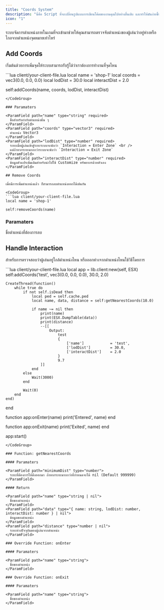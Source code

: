 ```yaml
---
title: "Coords System"
description: "นี่คือ Script ที่จะเปลี่ยนรูปแบบการเขียนโค้ดของงานคุณไปอย่างสิ้นเชิง และทำให้มันง่ายขึ้นด้วย ns_core ของพวกเรา (Replacer of 999s-bridge)"
icon: "1"
---
```


ระบบจัดการตำแหน่งภายในเกมที่จะเข้ามาช่วยให้คุณสามารถตรวจจับตำแหน่งของผู้เล่นว่าอยู่ห่างหรือไกลจากตำแหน่งจุดหมายเท่าไหร่

## Add Coords

เริ่มต้นด้วยการเพิ่มจุดให้ระบบสามารถรับรู้ได้ว่าเราต้องการทำงานที่จุดไหน

<CodeGroup>
```lua client/your-client-file.lua
local name = 'shop-1'
local coords = vec3(0.0, 0.0, 0.0)
local lodDist = 30.0
local interactDist = 2.0

self:addCoords(name, coords, lodDist, interactDist)
```
</CodeGroup>

### Paramaters

<ParamField path="name" type="string" required>
  ชื่อสำหรับกำกับตำแหน่งนั้น ๆ
</ParamField>
<ParamField path="coords" type="vector3" required>
  ตำแหน่ง Vector3
</ParamField>
<ParamField path="lodDist" type="number" required>
  ระยะเมื่อผู้เล่นเข้าสู่ระยะระบบจะนับว่า `Interaction = Enter Zone` <br />
  แต่ถ้าหากระยะมากกว่าระบบจะนับว่า `Interaction = Exit Zone`
</ParamField>
<ParamField path="interactDist" type="number" required>
  ข้อมูลตัวแปรเพิ่มเติมสำหรับนำไปใช้ Customize ทรัพยากรด้วยตัวเอง
</ParamField>

## Remove Coords

เมื่อมีการเพิ่มตำแหน่งแล้ว ก็สามารถลบตำแหน่งออกได้เช่นกัน

<CodeGroup>
```lua client/your-client-file.lua
local name = 'shop-1'

self:removeCoords(name)
```
</CodeGroup>

### Paramaters
<ParamField path="name" type="string" required>
  ชื่อตำแหน่งที่ต้องการลบ
</ParamField>

## Handle Interaction

สำหรับการตรวจสอบว่าผู้เล่นอยู่ใกล้ตำแหน่งไหน หรือออกห่างจากตำแหน่งไหนใช้วิธีโดยการ

<CodeGroup>
```lua client/your-client-file.lua
local app = lib.client:new(self, ESX)
    self:addCoords('test', vec3(0.0, 0.0, 0.0), 30.0, 2.0)

    CreateThread(function()
        while true do
            if not self.isDead then
                local ped = self.cache.ped
                local name, data, distance = self:getNearestCoords(10.0)

                if name ~= nil then
                    print(name)
                    print(ESX.DumpTable(data))
                    print(distance)
                    --[[
                        Output:
                            test 
                            {
                                ['name']            = 'test',
                                ['lodDist']         = 30.0,
                                ['interactDist']    = 2.0
                            }
                            9.7
                    ]]
                end
            else
                Wait(3000)
            end

            Wait(0)
        end
    end)
end

function app:onEnter(name)
    print('Entered', name)
end

function app:onExit(name)
    print('Exited', name)
end

app:start()
```
</CodeGroup>

### Function: getNearestCoords

#### Paramaters

<ParamField path="minimumDist" type="number">
  ระยะที่ต้องการให้ดึงออกมา ถ้าหากระยะมากกว่าที่กำหนดจะได้ nil (Default 999999)
</ParamField>

#### Return

<ParamField path="name" type="string | nil">
  ชื่อของตำแหน่ง
</ParamField>
<ParamField path="data" type="{ name: string, lodDist: number, interactDist: number } | nil">
  ข้อมูลของตำแหน่ง
</ParamField>
<ParamField path="distance" type="number | nil">
  ระยะห่างปัจจุบันของผู้เล่นจากตำแหน่ง
</ParamField>

### Override Function: onEnter

#### Paramaters

<ParamField path="name" type="string">
  ชื่อของตำแหน่ง
</ParamField>

### Override Function: onExit

#### Paramaters

<ParamField path="name" type="string">
  ชื่อของตำแหน่ง
</ParamField>
